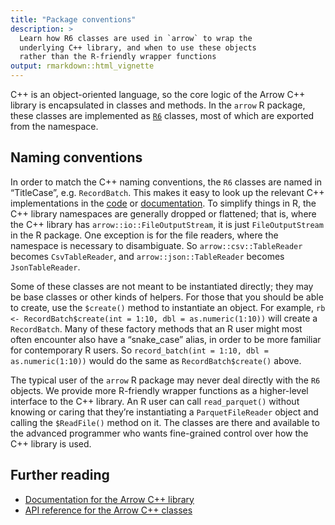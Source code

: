 ```yaml
---
title: "Package conventions"
description: >
  Learn how R6 classes are used in `arrow` to wrap the 
  underlying C++ library, and when to use these objects
  rather than the R-friendly wrapper functions
output: rmarkdown::html_vignette
---
```


C++ is an object-oriented language, so the core logic of the Arrow C++ library is encapsulated in classes and methods. In the `arrow` R package, these classes are implemented as [`R6`](https://r6.r-lib.org) classes, most of which are exported from the namespace.

## Naming conventions

In order to match the C++ naming conventions, the `R6` classes are named in "TitleCase", e.g. `RecordBatch`. This makes it easy to look up the relevant C++ implementations in the [code](https://github.com/apache/arrow/tree/master/cpp) or [documentation](https://arrow.apache.org/docs/cpp/). To simplify things in R, the C++ library namespaces are generally dropped or flattened; that is, where the C++ library has `arrow::io::FileOutputStream`, it is just `FileOutputStream` in the R package. One exception is for the file readers, where the namespace is necessary to disambiguate. So `arrow::csv::TableReader` becomes `CsvTableReader`, and `arrow::json::TableReader` becomes `JsonTableReader`.

Some of these classes are not meant to be instantiated directly; they may be base classes or other kinds of helpers. For those that you should be able to create, use the `$create()` method to instantiate an object. For example, `rb <- RecordBatch$create(int = 1:10, dbl = as.numeric(1:10))` will create a `RecordBatch`. Many of these factory methods that an R user might most often encounter also have a "snake_case" alias, in order to be more familiar for contemporary R users. So `record_batch(int = 1:10, dbl = as.numeric(1:10))` would do the same as `RecordBatch$create()` above.

The typical user of the `arrow` R package may never deal directly with the `R6` objects. We provide more R-friendly wrapper functions as a higher-level interface to the C++ library. An R user can call `read_parquet()` without knowing or caring that they're instantiating a `ParquetFileReader` object and calling the `$ReadFile()` method on it. The classes are there and available to the advanced programmer who wants fine-grained control over how the C++ library is used.

## Further reading

- [Documentation for the Arrow C++ library](https://arrow.apache.org/docs/cpp/)
- [API reference for the Arrow C++ classes](https://arrow.apache.org/docs/cpp/api.html)


